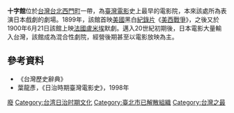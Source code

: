 {{Expand |time=2010-11-4}}
'''十字館'''位於[[台灣|台灣]][[台北|台北]][[西門町|西門町]]一帶，為[[臺灣電影|臺灣電影]]史上最早的電影院，本來該處所為表演日本戲劇的劇場。1899年，該館首映[[美國|美國]]黑白[[紀錄片|紀錄片]]《[[美西戰爭_(紀錄片)|美西戰爭]]》，之後又於1900年6月21日該館上映[[法國|法國]][[盧米埃|盧米埃]]默劇。邁入20世紀初期後，日本電影大量輸入台灣，該館成為混合性劇院，經營後期甚至以電影放映為主。

==參考資料==
*《台灣歷史辭典》
*葉龍彥，《日治時期臺灣電影史》，1998年

{{Taiwanese film-stub}}

[[Category:臺灣已結業電影院|廢]]
[[Category:台湾日治时期文化|Category:台湾日治时期文化]]
[[Category:臺北市已解散組織|Category:臺北市已解散組織]]
[[Category:台灣之最|Category:台灣之最]]
